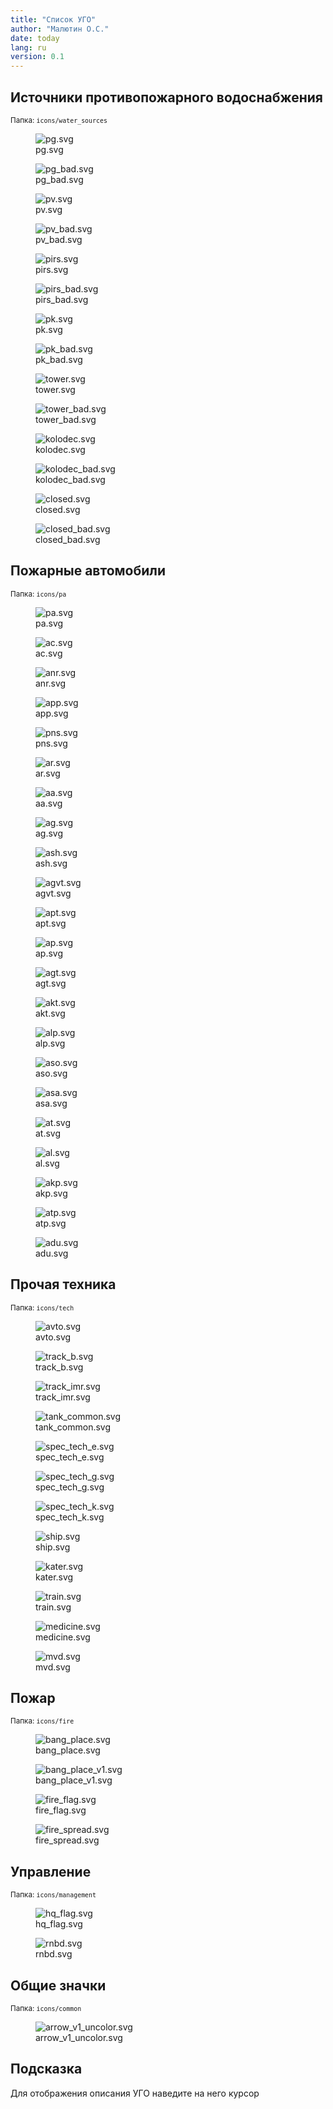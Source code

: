---
title: "Список УГО"
author: "Малютин О.С."
date: today
lang: ru
version: 0.1
---

## Источники противопожарного водоснабжения

<small>Папка: `icons/water_sources`</small>

::: {layout-ncol=4}
![pg.svg](icons/water_sources/pg.svg "ПГ - пожарный гидрант")

![pg_bad.svg](icons/water_sources/pg_bad.svg "ПГ - пожарный гидрант, неисправный")

![pv.svg](icons/water_sources/pv.svg "ПВ - пожарный водоем")

![pv_bad.svg](icons/water_sources/pv_bad.svg "ПВ - пожарный, неисправный")

![pirs.svg](icons/water_sources/pirs.svg "Пожарный пирс")

![pirs_bad.svg](icons/water_sources/pirs_bad.svg "Пожарный пирс, неисправный")

![pk.svg](icons/water_sources/pk.svg "ПК - пожарный кран")

![pk_bad.svg](icons/water_sources/pk_bad.svg "ПК - пожарный кран, неисправный")

![tower.svg](icons/water_sources/tower.svg "Водонапорная башня")

![tower_bad.svg](icons/water_sources/tower_bad.svg "Водонапорная башня, неисправный")

![kolodec.svg](icons/water_sources/kolodec.svg "Колодец")

![kolodec_bad.svg](icons/water_sources/kolodec_bad.svg "Колодец, неисправный")

![closed.svg](icons/water_sources/closed.svg "Закрытый водоисточник")

![closed_bad.svg](icons/water_sources/closed_bad.svg "Закрытый водоисточник, неисправный")

:::



## Пожарные автомобили

<small>Папка: `icons/pa`</small>

::: {layout-ncol=6}
![pa.svg](icons/pa/pa_common.svg "ПА - пожарный автомобиль, общее обозначение")

![ac.svg](icons/pa/ac.svg "АЦ - пожарная автоцистерна")

![anr.svg](icons/pa/anr.svg "АНР - пожарный автомобиль насосно-рукавный")

![app.svg](icons/pa/app.svg "АПП - Пожарный автомобиль первой помощи")

![pns.svg](icons/pa/pns.svg "ПНС - Пожарная автонасосная станция")

![ar.svg](icons/pa/ar.svg "АР - Пожарный рукавный автомобиль")

![aa.svg](icons/pa/aa.svg "АА - Пожарный аэродромный автомобиль")

![ag.svg](icons/pa/ag.svg "АГ - Пожарный автомобиль газодымозащитной службы")

![ash.svg](icons/pa/ash.svg "АШ - Пожарный штабной автомобиль")

![agvt.svg](icons/pa/agvt.svg "АГВТ - Пожарный автомобиль газоводяного тушения")

![apt.svg](icons/pa/apt.svg "АПТ - Пожарный автомобиль пенного тушения")

![ap.svg](icons/pa/ap.svg "АПТ - Пожарный автомобиль порошкового тушения")

![agt.svg](icons/pa/agt.svg "АГТ - Пожарный автомобиль газового тушения (углекислый газ)")

![akt.svg](icons/pa/akt.svg "АПТ - Пожарный автомобиль комбинированного тушения")

![alp.svg](icons/pa/alp.svg "АЛП - Пожарная автолаборатория")

![aso.svg](icons/pa/aso.svg "АСО - Пожарный автомобиль связи и освещения")

![asa.svg](icons/pa/asa.svg "АСА - Пожарный аварийно-спасательный автомобиль")

![at.svg](icons/pa/at.svg "АТ - Пожарно-технический автомобиль")

![al.svg](icons/pa/al.svg "АЛ - пожарная автолестница")

![akp.svg](icons/pa/akp.svg "АКП - пожарный автоподъемник коленчатый")

![atp.svg](icons/pa/atp.svg "АТП - пожарный автоподъемник телескопический")

![adu.svg](icons/pa/adu.svg "АПТ - Пожарный автомобиль порошкового тушения")

:::


## Прочая техника

<small>Папка: `icons/tech`</small>

::: {layout-ncol=6}

![avto.svg](icons/tech/avto.svg "Автомобиль, общее обозначение")

![track_b.svg](icons/tech/track_b.svg "Машина на гусеничном ходу (Б – бульдозер)")

![track_imr.svg](icons/tech/track_imr.svg "Машина на гусеничном ходу (ИМР – инженерная машина разграждения)")

![tank_common.svg](icons/tech/tank_common.svg "Пожарный танк - общее обозначение")

![spec_tech_e.svg](icons/tech/spec_tech_e.svg "Колесные инженерные и специальные машины (Э – эвакуатор)")

![spec_tech_g.svg](icons/tech/spec_tech_g.svg "Колесные инженерные и специальные машины (Г - грейдер)")

![spec_tech_k.svg](icons/tech/spec_tech_k.svg "Колесные инженерные и специальные машины (К - кран)")

![ship.svg](icons/tech/ship.svg "Судно пожарное")

![kater.svg](icons/tech/kater.svg "Катер пожарный")

![train.svg](icons/tech/train.svg "Поезд пожарный")


![medicine.svg](icons/tech/medicine.svg "Автомобиль скорой помощи")

![mvd.svg](icons/tech/mvd.svg "Автомобиль МВД")

:::




## Пожар

<small>Папка: `icons/fire`</small>

::: {layout-ncol=4}

![bang_place.svg](icons/fire/bang_place.svg "Место взрыва")

![bang_place_v1.svg](icons/fire/bang_place_v1.svg "Место взрыва (произошедший взрыв)")

![fire_flag.svg](icons/fire/fire_flag.svg "Очаг пожара")

![fire_spread.svg](icons/fire/fire_spread.svg "Распространение огня")


:::





## Управление

<small>Папка: `icons/management`</small>

::: {layout-ncol=4}

![hq_flag.svg](icons/management/hq_flag.svg "Штаб пожаротушения")

![rnbd.svg](icons/management/rnbd.svg "Решающее направление боевых действий")

:::







## Общие значки

<small>Папка: `icons/common`</small>

::: {layout-ncol=4}

![arrow_v1_uncolor.svg](icons/common/arrow_v1_uncolor.svg "Стрелка")

:::








:::{.callout-tip}
# Подсказка

Для отображения описания УГО наведите на него курсор
:::